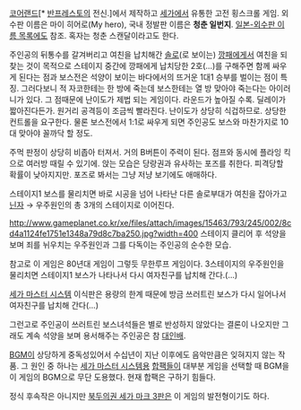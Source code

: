 [[코어랜드]][* [[반프레스토]]의 전신.]에서 제작하고 [[세가]]에서 유통한 고전 횡스크롤 게임. 외수판 이름은 마이 히어로(My hero), 국내 정발판 이름은 '''청춘 일번지'''. [[일본-외수판 이름 목록]]에도 참조. 혹자는 청춘 스캔달이라고도 한다.

주인공의 뒤통수를 갈겨버리고 여친을 납치해간 [[솔로]](로 보이는) [[깡패]]에게서 여친을 되찾는 것이 목적으로 스테이지 중간에 깡패에게 납치당한 2호(…)를 구해주면 함께 싸우게 된다는 점과 보스전은 석양이 보이는 바다에서의 뜨거운 1대1 승부를 벌이는 점이 특징. 그러다보니 적 자코한테는 한 방에 죽는데 보스한테는 열 방 맞아야 죽는다는 아이러니가 있다. 그 점때문에 난이도가 제법 되는 게임이다. 라운드가 높아질 수록. 딜레이가 짧아진다든가. 원거리 공격등이 조금씩 빨라진다. 난이도가 상당히 식겁하므로. 상당한 컨트롤을 요구한다. 물론 보스전에서 1:1로 싸우게 되면 주인공도 보스와 마찬가지로 10대 맞아야 꼴까닥 할 정도.

주먹 판정이 상당히 비좁아 터져서. 거의 B버튼이 주력이 된다. 점프와 동시에 플라잉 킥으로 여러방 때릴 수 있기에. 앉는 모습은 당랑권과 유사하는 포즈를 취한다. 피격당할 확률이 낮아지지만. 포즈로 봐서는 그냥 저냥 보기에도 애매하다.

스테이지1 보스를 물리치면 바로 시공을 넘어 나타난 다른 솔로부대가 여친을 잡아가고 [[닌자]] → 우주원인의 총 3개의 스테이지로 이어진다. 

http://www.gameplanet.co.kr/xe/files/attach/images/15463/793/245/002/8cd4a1124fe1751e1348a79d8c7ba250.jpg?width=400
스테이지 클리어 후 석양을 보며 죄를 뉘우치는 우주원인과 그를 다독이는 주인공의 순수한 모습.

참고로 이 게임은 80년대 게임이 그렇듯 무한루프 게임이다. 3스테이지의 우주원인을 물리치면 스테이지1 보스가 나타나서 다시 여자친구를 납치해 간다.(...)

[[세가 마스터 시스템]] 이식판은 용량의 한계 때문에 방금 쓰러트린 보스가 다시 일어나서 여자친구를 납치해 간다(...)

그런고로 주인공이 쓰러트린 보스녀석들은 별로 반성하지 않았다는 결론이 나오지만 그래도 계속 석양을 보며 용서해주는 주인공은 참 [[대인배]].

[[BGM]]이 상당하게 중독성있어서 수십년이 지난 이후에도 음악만큼은 잊혀지지 않는 작품. 그 원인 중 하나는 [[세가 마스터 시스템]]용 [[합팩]]들이 대부분 게임을 선택할 때 BGM을 이 게임의 BGM으로 무단 도용했다. 현재 합팩은 구하기 힘들다.

정식 후속작은 아니지만 [[북두의권 세가 마크 3]]판은 이 게임의 발전형이기도 하다.
